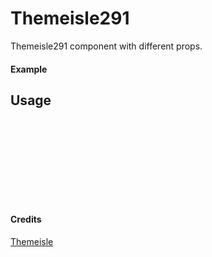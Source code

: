 
<Meta of={Themeisle291} title="Themeisle/Themeisle291" />

# Themeisle291

Themeisle291 component with different props.

#### Example

<Canvas of={Themeisle291.Primary} />

## Usage

```ts
import { Themeisle291 } from "yadl-ui";

const Example = () => {
  return (
      <Themeisle291 />
  );
};

export default Example;
```

#### Credits
[Themeisle](https://themeisle.com/illustrations/)
